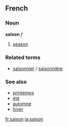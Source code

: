 ==French==
===Noun===
'''saison''' ''f''

# [[season]]

===Related terms===
*[[saisonnier]] / [[saisonnière]]

===See also===
*[[printemps]]
*[[été]]
*[[automne]]
*[[hiver]]

[[fr:saison]]
[[ja:saison]]